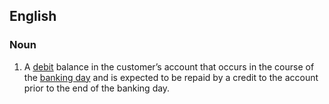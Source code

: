 ==English==

===Noun===
{{en-noun|head=[[daylight]] [[overdraft]]}}

# {{banking}} A [[debit]] balance in the customer’s account that occurs in the course of the [[banking day]] and is expected to be repaid by a credit to the account prior to the end of the banking day.